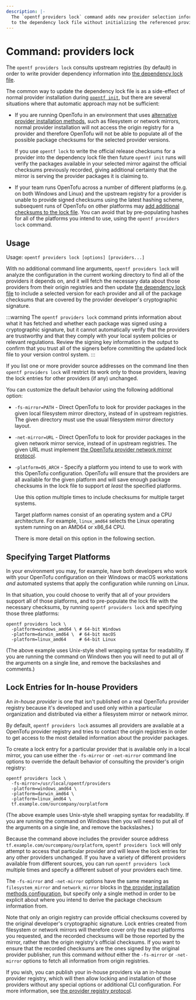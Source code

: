 ```yaml
---
description: |-
  The `opentf providers lock` command adds new provider selection information
  to the dependency lock file without initializing the referenced providers.
---
```


# Command: providers lock

The `opentf providers lock` consults upstream registries (by default) in
order to write provider dependency information into
[the dependency lock file](/docs/language/files/dependency-lock).

The common way to update the dependency lock file is as a side-effect of normal
provider installation during
[`opentf init`](/docs/cli/commands/init), but there are several situations where that
automatic approach may not be sufficient:

* If you are running OpenTofu in an environment that uses
  [alternative provider installation methods](/docs/cli/config/config-file#provider-installation),
  such as filesystem or network mirrors, normal provider installation will not
  access the origin registry for a provider and therefore OpenTofu will not
  be able to populate all of the possible package checksums for the selected
  provider versions.

  If you use `opentf lock` to write the official release checksums for a
  provider into the dependency lock file then future `opentf init` runs
  will verify the packages available in your selected mirror against the
  official checksums previously recorded, giving additional certainty that
  the mirror is serving the provider packages it is claiming to.

* If your team runs OpenTofu across a number of different platforms (e.g.
  on both Windows and Linux) and the upstream registry for a provider is unable
  to provide signed checksums using the latest hashing scheme, subsequent runs
  of OpenTofu on other platforms may
  [add additional checksums to the lock file](/docs/language/files/dependency-lock#new-provider-package-checksums).
  You can avoid that by pre-populating hashes for all of the platforms you
  intend to use, using the `opentf providers lock` command.

## Usage

Usage: `opentf providers lock [options] [providers...]`

With no additional command line arguments, `opentf providers lock` will
analyze the configuration in the current working directory to find all of
the providers it depends on, and it will fetch the necessary data about those
providers from their origin registries and then update
[the dependency lock file](/docs/language/files/dependency-lock) to
include a selected version for each provider and all of the package checksums
that are covered by the provider developer's cryptographic signature.

:::warning
The `opentf providers lock` command prints information
about what it has fetched and whether each package was signed using a
cryptographic signature, but it cannot automatically verify that the
providers are trustworthy and that they comply with your local system
policies or relevant regulations. Review the signing key information
in the output to confirm that you trust all of the signers before committing
the updated lock file to your version control system.
:::

If you list one or more provider source addresses on the command line then
`opentf providers lock` will restrict its work only to those providers,
leaving the lock entries for other providers (if any) unchanged.

You can customize the default behavior using the following additional option:

* `-fs-mirror=PATH` - Direct OpenTofu to look for provider packages in the
  given local filesystem mirror directory, instead of in upstream registries.
  The given directory must use the usual filesystem mirror directory layout.

* `-net-mirror=URL` - Direct OpenTofu to look for provider packages in the
  given network mirror service, instead of in upstream registries. The
  given URL must implement
  [the OpenTofu provider network mirror protocol](/docs/internals/provider-network-mirror-protocol).

* `-platform=OS_ARCH` - Specify a platform you intend to use to work with this
  OpenTofu configuration. OpenTofu will ensure that the providers are all
  available for the given platform and will save enough package checksums in
  the lock file to support _at least_ the specified platforms.

  Use this option multiple times to include checksums for multiple target
  systems.

  Target platform names consist of an operating system and a CPU
  architecture. For example, `linux_amd64` selects the Linux operating system
  running on an AMD64 or x86_64 CPU.

  There is more detail on this option in the following section.

## Specifying Target Platforms

In your environment you may, for example, have both developers who work with
your OpenTofu configuration on their Windows or macOS workstations _and_
automated systems that apply the configuration while running on Linux.

In that situation, you could choose to verify that all of your providers support
all of those platforms, and to pre-populate the lock file with the necessary
checksums, by running `opentf providers lock` and specifying those three
platforms:

```
opentf providers lock \
  -platform=windows_amd64 \ # 64-bit Windows
  -platform=darwin_amd64 \  # 64-bit macOS
  -platform=linux_amd64     # 64-bit Linux
```

(The above example uses Unix-style shell wrapping syntax for readability. If
you are running the command on Windows then you will need to put all of the
arguments on a single line, and remove the backslashes and comments.)

## Lock Entries for In-house Providers

An _in-house provider_ is one that isn't published on a real OpenTofu provider
registry because it's developed and used only within a particular organization and
distributed via either a filesystem mirror or network mirror.

By default, `opentf providers lock` assumes all providers are available
at a OpenTofu provider registry and tries to contact the origin registries
in order to get access to the most detailed information about the provider
packages.

To create a lock entry for a particular provider that is available only in a
local mirror, you can use either the `-fs-mirror` or `-net-mirror` command
line options to override the default behavior of consulting the provider's
origin registry:

```
opentf providers lock \
  -fs-mirror=/usr/local/opentf/providers
  -platform=windows_amd64 \
  -platform=darwin_amd64 \
  -platform=linux_amd64 \
  tf.example.com/ourcompany/ourplatform
```

(The above example uses Unix-style shell wrapping syntax for readability. If
you are running the command on Windows then you will need to put all of the
arguments on a single line, and remove the backslashes.)

Because the command above includes the provider source address
`tf.example.com/ourcompany/ourplatform`, `opentf providers lock` will only
attempt to access that particular provider and will leave the lock entries
for any other providers unchanged. If you have a variety of different providers
available from different sources, you can run `opentf providers lock`
multiple times and specify a different subset of your providers each time.

The `-fs-mirror` and `-net-mirror` options have the same meaning as
`filesystem_mirror` and `network_mirror` blocks in
[the provider installation methods configuration](/docs/cli/config/config-file#provider-installation),
but specify only a single method in order to be explicit about where you
intend to derive the package checksum information from.

Note that only an origin registry can provide official checksums covered by
the original developer's cryptographic signature. Lock entries created from
filesystem or network mirrors will therefore cover only the exact platforms
you requested, and the recorded checksums will be those reported by the
mirror, rather than the origin registry's official checksums. If you want
to ensure that the recorded checksums are the ones signed by the original
provider publisher, run this command _without_ either the `-fs-mirror` or
`-net-mirror` options to fetch all information from origin registries.

If you wish, you can publish your in-house providers via an in-house provider
registry, which will then allow locking and installation of those providers
without any special options or additional CLI configuration. For more
information, see
[the provider registry protocol](/docs/internals/provider-registry-protocol).
